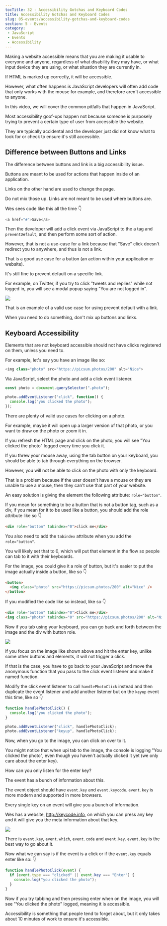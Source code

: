 ```yaml
---
tocTitle: 32 - Accessibility Gotchas and Keyboard Codes
title: Accessibility Gotchas and Keyboard Codes
slug: 05-events/accessibility-gotchas-and-keyboard-codes
section: 5 - Events
category:
 - JavaScript
 - Events
 - Accessibility
---
```


Making a website accessible means that you are making it usable to everyone and anyone, regardless of what disability they may have, or what input device they are using, or what situation they are currently in.

If HTML is marked up correctly, it will be accessible.

However, what often happens is JavaScript developers will often add code that only  works with the mouse for example, and therefore aren't accessible to anyone.

In this video, we will cover the common pitfalls that happen in JavaScript.

Most accessibility goof-ups happen not because someone is purposely trying to prevent a certain type of user from accessible the website.

They are typically accidental and the developer just did not know what to look for or check to ensure it's still accessible.

## Difference between Buttons and Links

The difference between buttons and link is a big accessibility issue.

Buttons are meant to be used for actions that happen inside of an application.

Links on the other hand are used to change the page.

Do not mix those up. Links are not meant to be used where buttons are.

Wes sees code like this all the time 👇

```js
<a href="#">Save</a>
```

Then the developer will add a click event via JavaScript to the a tag and `preventDefault`, and then perform some sort of action.

However, that is not a use-case for a link because that "Save" click doesn't redirect you to anywhere, and thus is not a link.

That is a good use case for a button (an action within your application or website).

It's still fine to prevent default on a specific link.

For example, on Twitter, if you try to click "tweets and replies" while not logged in, you will see a modal popup saying "You are not logged in".

![](./367.png)

That is an example of a valid use case for using prevent default with a link.

When you need to do something, don't mix up buttons and links.

## Keyboard Accessibility

Elements that are not keyboard accessible should not have clicks registered on them, unless you need to.

For example, let's say you have an image like so:

```js
<img class="photo" src="https://picsum.photos/200" alt="Nice">
```

Via JavaScript, select the photo and add a click event listener.

```js
const photo = document.querySelector(".photo");

photo.addEventListener("click", function() {
  console.log("you clicked the photo");
});
```

There are plenty of valid use cases for clicking on a photo.

For example, maybe it will open up a larger version of that photo, or you want to draw on the photo or zoom it in.

If you refresh the HTML page and click on the photo, you will see "You clicked the photo" logged every time you click it.

If you threw your mouse away, using the tab button on your keyboard, you should be able to tab through everything on the browser.

However, you will not be able to click on the photo with only the keyboard.

That is a problem because if the user doesn't have a mouse or they are unable to use a mouse, then they can't use that part of your website.

An easy solution is giving the element the following attribute: `role="button"`.

If you mean for something to be a button that is not a button tag, such as a div, if you mean for it to be used like a button, you should add the role attribute like so 👇

```html
<div role="button" tabindex="0">click me</div>
```

You also need to add the `tabindex` attribute when you add the `role="button"`.

You will likely set that to 0, which will put that element in the flow so people can tab to it with their keyboards.

For the image, you could give it a role of button, but it's easier to put the image actually inside a button, like so 👇

```html
<button>
  <img class="photo" src="https://picsum.photos/200" alt="Nice" />
</button>
```

If you modified the code like so instead, like so 👇

```html
<div role="button" tabindex="0">Click me</div>
<img class="photo" tabindex="0" src="https://picsum.photos/200" alt="Nice" />
```

Now if you tab using your keyboard, you can go back and forth between the image and the div with button role.

![](./368.png)

If you focus on the image like shown above and hit the enter key, unlike some other buttons and elements, it will not trigger a click.

If that is the case, you have to go back to your JavaScript and move the anonymous function that you pass to the click event listener and make it named function.

Modify the click event listener to call `handlePhotoClick` instead and then duplicate the event listener and add another listener but on the `keyup` event this time, like so 👇

```js
function handlePhotoClick() {
  console.log("you clicked the photo");
}

photo.addEventListener("click", handlePhotoClick);
photo.addEventListener("keyup", handlePhotoClick);
```

Now, when you go to the image, you can click on over to it.

You might notice that when upi tab to the image, the console is logging "You clicked the photo", even though you haven't actually clicked it yet (we only care about the enter key).

How can you only listen for the enter key?

The event has a bunch of information about this.

The event object should have `event.key` and `event.keycode`. `event.key` is more modern and supported in more browsers.

Every single key on an event will give you a bunch of information.

Wes has a website, http://keycode.info, on which you can press any key and it will give you the meta information about that key.

![](./369.png)

There is `event.key`, `event.which`, `event.code` and `event.key`. `event.key` is the best way to go about it.

Now what we can say is if the event is a click or if the `event.key` equals enter like so: 👇

```js
function handlePhotoClick(event) {
  if (event.type === "clicked" || event.key === "Enter") {
    console.log("you clicked the photo");
  }
}
```

Now if you try tabbing and then pressing enter when on the image, you will see "You clicked the photo" logged, meaning it is accessible.

Accessibility is something that people tend to forget about, but it only takes about 10 minutes of work to ensure it's accessible.
